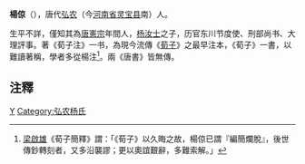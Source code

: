 '''楊倞'''（{{bd|?||?|}}），唐代[[弘农|弘农]]（今[[河南省|河南省]][[灵宝县|灵宝县]]南）人。

生平不詳，僅知其為[[唐憲宗|唐憲宗]]年間人，[[杨汝士|杨汝士]]之子，历官东川节度使、刑部尚书、大理評事。著《荀子注》一书，為現今流傳《[[荀子_(書)|荀子]]》之最早注本，《荀子》一書，以難讀著稱，學者多從楊注<ref>[[梁啟雄|梁啟雄]]《荀子簡釋》謂：「《荀子》以久晦之故，楊倞已謂『編簡爛脫』，後世傳鈔轉刻者，又多沿{{PUA|}}襲謬；更以奧誼艱辭，多難索解。」</ref>。兩《唐書》皆無傳。

==注釋==
{{reflist}}

[[Category:唐朝政治人物|Y]]
[[Category:弘农杨氏|Category:弘农杨氏]]